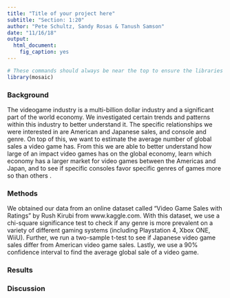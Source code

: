 ```yaml
---
title: "Title of your project here"
subtitle: "Section: 1:20"
author: "Pete Schultz, Sandy Rosas & Tanush Samson"
date: "11/16/18"
output: 
  html_document: 
    fig_caption: yes
---
```



```r
# These commands should always be near the top to ensure the libraries are loaded before the analysis.
library(mosaic)
```


### Background
The videogame industry is a multi-billion dollar industry and a significant part of the world economy. We investigated certain trends and patterns within this industry to better understand it. The specific relationships we were interested in are American and Japanese sales, and console and genre. On top of this, we want to estimate the average number of global sales a video game has. From this we are able to better understand how large of an impact video games has on the global economy, learn which economy has a larger market for video games between the Americas and Japan, and to see if specific consoles favor specific genres of games more so than others .


### Methods
We obtained our data from an online dataset called "Video Game Sales with Ratings" by Rush Kirubi from www.kaggle.com. With this dataset, we use a chi-square significance test to check if any genre is more prevalent on a variety of different gaming systems (including Playstation 4, Xbox ONE, WiiU). Further, we run a two-sample t-test to see if Japanese video game sales differ from American video game sales. Lastly, we use a 90% confidence interval to find the average global sale of a video game.

### Results


### Discussion
